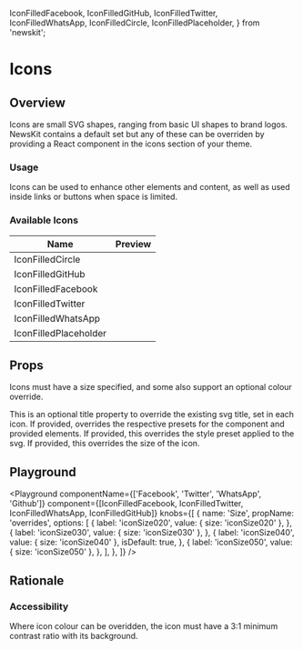 
  IconFilledFacebook,
  IconFilledGitHub,
  IconFilledTwitter,
  IconFilledWhatsApp,
  IconFilledCircle,
  IconFilledPlaceholder,
} from 'newskit';


# Icons

## Overview

Icons are small SVG shapes, ranging from basic UI shapes to brand logos. NewsKit contains a default set but any of these can be overriden by providing a React component in the icons section of your theme.

### Usage

Icons can be used to enhance other elements and content, as well as used inside links or buttons when space is limited.

### Available Icons

| Name                   |                        Preview              
| ---------------------- | :-----------------------------------------: |
| IconFilledCircle       |   <Icon Component={IconFilledCircle} />     |
| IconFilledGitHub       |   <Icon Component={IconFilledGitHub} />     |
| IconFilledFacebook     |   <Icon Component={IconFilledFacebook} />   |
| IconFilledTwitter      |   <Icon Component={IconFilledTwitter} />    |
| IconFilledWhatsApp     |   <Icon Component={IconFilledWhatsApp} />   |
| IconFilledPlaceholder  |   <Icon Component={IconFilledPlaceholder} />   |

## Props

Icons must have a size specified, and some also support an optional colour override.

<LegacyBlock marginTop="sizing040">
  <Prop name="title" type="string">
    This is an optional title property to override the existing svg title, set
    in each icon.
  </Prop>
  <Prop name="overrides" type="object">
    If provided, overrides the respective presets for the component and provided elements.
    <Prop name="stylePreset" type="string">
      If provided, this overrides the style preset applied to the svg.
    </Prop>
    <Prop name="size" type="string">
      If provided, this overrides the size of the icon.
    </Prop>
  </Prop>
</LegacyBlock>

## Playground

<Playground
  componentName={['Facebook', 'Twitter', 'WhatsApp', 'Github']}
  component={[IconFilledFacebook, IconFilledTwitter, IconFilledWhatsApp, IconFilledGitHub]}
  knobs={[
    {
      name: 'Size',
      propName: 'overrides',
      options: [
        {
          label: 'iconSize020',
          value: {
            size: 'iconSize020'
          },
        },
        {
          label: 'iconSize030',
          value: {
            size: 'iconSize030'
          },
        },
         {
          label: 'iconSize040',
          value: {
            size: 'iconSize040'
          },
          isDefault: true,
        },
         {
          label: 'iconSize050',
          value: {
            size: 'iconSize050'
          },
        },
      ],
    },
  ]}
/>

## Rationale

### Accessibility

Where icon colour can be overidden, the icon must have a 3:1 minimum contrast ratio with its background.
